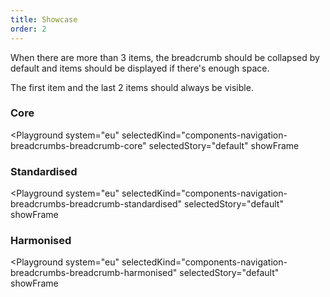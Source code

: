 ```yaml
---
title: Showcase
order: 2
---
```



When there are more than 3 items, the breadcrumb should be collapsed by default and items should be displayed if there's enough space.

The first item and the last 2 items should always be visible.

### Core

<Playground
  system="eu"
  selectedKind="components-navigation-breadcrumbs-breadcrumb-core"
  selectedStory="default"
  showFrame
>
  <Html markup={breadcrumbLongCore} />
</Playground>

### Standardised

<Playground
  system="eu"
  selectedKind="components-navigation-breadcrumbs-breadcrumb-standardised"
  selectedStory="default"
  showFrame
>
  <Html markup={breadcrumbLongStandardised} />
</Playground>

### Harmonised

<Playground
  system="eu"
  selectedKind="components-navigation-breadcrumbs-breadcrumb-harmonised"
  selectedStory="default"
  showFrame
>
  <Html markup={breadcrumbLongHarmonised} />
</Playground>
